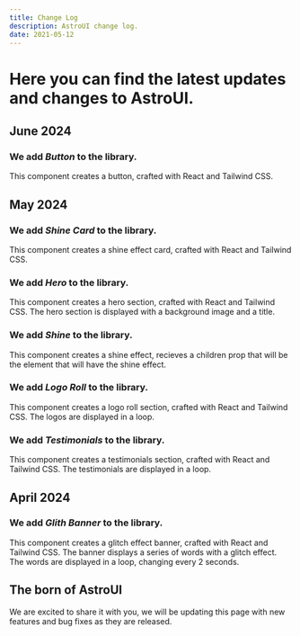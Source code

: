 ```yaml
---
title: Change Log
description: AstroUI change log.
date: 2021-05-12
---
```


# Here you can find the latest updates and changes to AstroUI.

## June 2024

### We add **_Button_** to the library.

This component creates a button, crafted with React and Tailwind CSS.

<ComponentPreview name="button" />

## May 2024

### We add **_Shine Card_** to the library.

This component creates a shine effect card, crafted with React and Tailwind CSS.

<ComponentPreview name="shine-card" />

### We add **_Hero_** to the library.

This component creates a hero section, crafted with React and Tailwind CSS. The hero section is displayed with a background image and a title.

<ComponentPreview name="hero" />

### We add **_Shine_** to the library.

This component creates a shine effect, recieves a children prop that will be the element that will have the shine effect.

<ComponentPreview name="shine" />

### We add **_Logo Roll_** to the library.

This component creates a logo roll section, crafted with React and Tailwind CSS. The logos are displayed in a loop.

<ComponentPreview name="logo-roll" />

### We add **_Testimonials_** to the library.

This component creates a testimonials section, crafted with React and Tailwind CSS. The testimonials are displayed in a loop.

<ComponentPreview name="testimonials" />

## April 2024

### We add **_Glith Banner_** to the library.

This component creates a glitch effect banner, crafted with React and Tailwind CSS. The banner displays a series of words with a glitch effect. The words are displayed in a loop, changing every 2 seconds.

<ComponentPreview name="glitch" />

## The born of AstroUI

We are excited to share it with you, we will be updating this page with new features and bug fixes as they are released.
